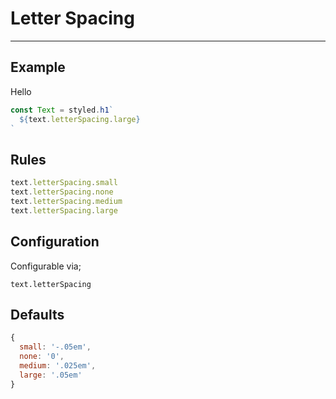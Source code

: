 
# Letter Spacing

---

## Example

<LetterSpacing>Hello</LetterSpacing>

```jsx
const Text = styled.h1`
  ${text.letterSpacing.large}
`
```

## Rules

```js
text.letterSpacing.small
text.letterSpacing.none
text.letterSpacing.medium
text.letterSpacing.large
```

## Configuration

Configurable via;

```
text.letterSpacing
```

## Defaults

```js
{
  small: '-.05em',
  none: '0',
  medium: '.025em',
  large: '.05em'
}
```

